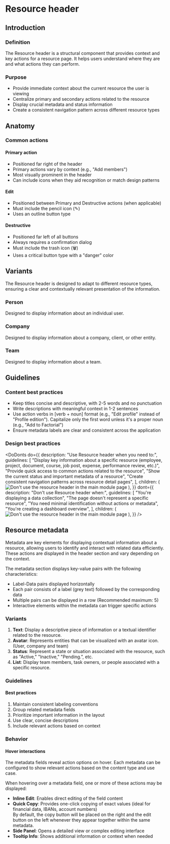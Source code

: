 

<Meta title="Resource header" />

# Resource header

## Introduction

### Definition

The Resource header is a structural component that provides context and key
actions for a resource page. It helps users understand where they are and what
actions they can perform.

### Purpose

- Provide immediate context about the current resource the user is viewing
- Centralize primary and secondary actions related to the resource
- Display crucial metadata and status information
- Create a consistent navigation pattern across different resource types

## Anatomy

<Canvas of={ResourceHeaderStories.Default} meta={ResourceHeaderStories} />
<Controls of={ResourceHeaderStories.Default} />

### Common actions

#### Primary action

- Positioned far right of the header
- Primary actions vary by context (e.g., "Add members")
- Most visually prominent in the header
- Can include icons when they aid recognition or match design patterns

#### Edit

- Positioned between Primary and Destructive actions (when applicable)
- Must include the pencil icon (✎)
- Uses an outline button type

#### Destructive

- Positioned far left of all buttons
- Always requires a confirmation dialog
- Must include the trash icon (🗑)
- Uses a critical button type with a "danger" color

## Variants

The Resource header is designed to adapt to different resource types, ensuring a
clear and contextually relevant presentation of the information.

### Person

Designed to display information about an individual user.

<Canvas of={ResourceHeaderStories.PersonHeader} />

### Company

Designed to display information about a company, client, or other entity.

<Canvas of={ResourceHeaderStories.CompanyHeader} />

### Team

Designed to display information about a team.

<Canvas of={ResourceHeaderStories.TeamHeader} />

## Guidelines

### Content best practices

- Keep titles concise and descriptive, with 2-5 words and no punctuation
- Write descriptions with meaningful context in 1-2 sentences
- Use action verbs in [verb + noun] format (e.g., "Edit profile" instead of
  "Profile edition"). Capitalize only the first word unless it's a proper noun
  (e.g., "Add to Factorial")
- Ensure metadata labels are clear and consistent across the application

### Design best practices

<DoDonts
  do={{
    description: "Use Resource header when you need to:",
    guidelines: [
      "Display key information about a specific resource (employee, project, document, course, job post, expense, performance review, etc.)",
      "Provide quick access to common actions related to the resource",
      "Show the current status and important metadata of a resource",
      "Create consistent navigation patterns across resource detail pages",
    ],
    children: (
      <img
        src="docs/headers/do.png"
        alt="Don't use the resource header in the main module page"
      />
    ),
  }}
  dont={{
    description: "Don't use Resource header when:",
    guidelines: [
      "You're displaying a data collection",
      "The page doesn't represent a specific resource",
      "You need minimal identification without actions or metadata",
      "You're creating a dashboard overview",
    ],
    children: (
      <img
        src="docs/headers/dont.png"
        alt="Don't use the resource header in the main module page"
      />
    ),
  }}
/>

## Resource metadata

Metadata are key elements for displaying contextual information about a
resource, allowing users to identify and interact with related data efficiently.
These actions are displayed in the header section and vary depending on the
context.

The metadata section displays key-value pairs with the following
characteristics:

- Label-Data pairs displayed horizontally
- Each pair consists of a label (grey text) followed by the corresponding data
- Multiple pairs can be displayed in a row (Recommended maximum: 5)
- Interactive elements within the metadata can trigger specific actions

<Canvas of={MetadataStories.Default} />

### Variants

1. **Text**: Display a descriptive piece of information or a textual identifier
   related to the resource.
2. **Avatar**: Represents entities that can be visualized with an avatar icon.
   (User, company and team)
3. **Status**: Represent a state or situation associated with the resource, such
   as "Active," "Inactive," "Pending.”, etc.
4. **List**: Display team members, task owners, or people associated with a
   specific resource.

### Guidelines

#### Best practices

1. Maintain consistent labeling conventions
2. Group related metadata fields
3. Prioritize important information in the layout
4. Use clear, concise descriptions
5. Include relevant actions based on context

### Behavior

#### Hover interactions

The metadata fields reveal action options on hover. Each metadata can be
configured to show relevant actions based on the content type and use case.

<Canvas of={MetadataStories.WithActions} />

When hovering over a metadata field, one or more of these actions may be
displayed:

- **Inline Edit**: Enables direct editing of the field content
- **Quick Copy**: Provides one-click copying of exact values (ideal for
  financial data, IBANs, account numbers)  
  By default, the copy button will be placed on the right and the edit button on
  the left whenever they appear together within the same metadata.
- **Side Panel**: Opens a detailed view or complex editing interface
- **Tooltip Info**: Shows additional information or context when needed
